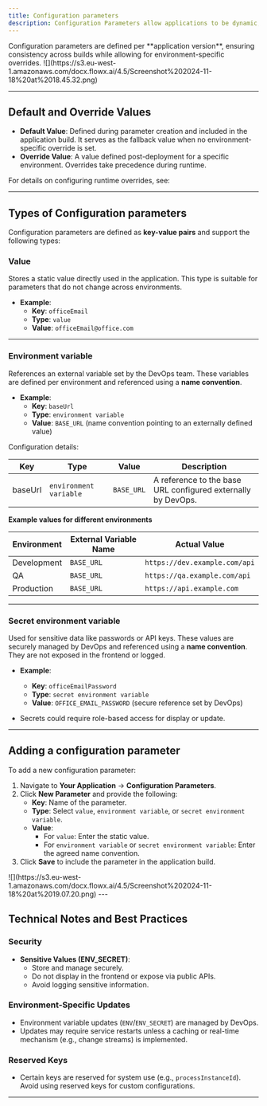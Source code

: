 ```yaml
---
title: Configuration parameters
description: Configuration Parameters allow applications to be dynamic, flexible, and environment-specific. They enable managing variables and values that change across deployment environments (e.g., Development, QA, Production), without requiring hardcoded updates. This feature is particularly valuable for managing sensitive information and environment-specific settings.
---
```



<Info>
Configuration parameters are defined per **application version**, ensuring consistency across builds while allowing for environment-specific overrides.
</Info>

<Frame>
![](https://s3.eu-west-1.amazonaws.com/docx.flowx.ai/4.5/Screenshot%202024-11-18%20at%2018.45.32.png)
</Frame>

---

## Default and Override Values

- **Default Value**: Defined during parameter creation and included in the application build. It serves as the fallback value when no environment-specific override is set.
- **Override Value**: A value defined post-deployment for a specific environment. Overrides take precedence during runtime.

For details on configuring runtime overrides, see:

<Card title="Configuration Parameters Overrides" href="../../projects/runtime/configuration-parameters-overrides" icon="file">
</Card>

---

## Types of Configuration parameters

Configuration parameters are defined as **key-value pairs** and support the following types:

### Value

Stores a static value directly used in the application. This type is suitable for parameters that do not change across environments.

- **Example**:
  - **Key**: `officeEmail`
  - **Type**: `value`
  - **Value**: `officeEmail@office.com`

---

### Environment variable

References an external variable set by the DevOps team. These variables are defined per environment and referenced using a **name convention**.

- **Example**:
  - **Key**: `baseUrl`
  - **Type**: `environment variable`
  - **Value**: `BASE_URL` (name convention pointing to an externally defined value)


Configuration details:

| Key      | Type                    | Value             | Description                                               |
|----------|-------------------------|-------------------|-----------------------------------------------------------|
| baseUrl  | `environment variable`  | `BASE_URL`        | A reference to the base URL configured externally by DevOps.|


**Example values for different environments**

| Environment | External Variable Name | Actual Value                  |
| ----------- | ---------------------- | ----------------------------- |
| Development | `BASE_URL`             | `https://dev.example.com/api` |
| QA          | `BASE_URL`             | `https://qa.example.com/api`  |
| Production  | `BASE_URL`             | `https://api.example.com`     |

---

### Secret environment variable

Used for sensitive data like passwords or API keys. These values are securely managed by DevOps and referenced using a **name convention**. They are not exposed in the frontend or logged.

- **Example**:
  - **Key**: `officeEmailPassword`
  - **Type**: `secret environment variable`
  - **Value**: `OFFICE_EMAIL_PASSWORD` (secure reference set by DevOps)

- Secrets could require role-based access for display or update.
---



## Adding a configuration parameter

To add a new configuration parameter:

1. Navigate to **Your Application** → **Configuration Parameters**.
2. Click **New Parameter** and provide the following:
   - **Key**: Name of the parameter.
   - **Type**: Select `value`, `environment variable`, or `secret environment variable`.
   - **Value**:
     - For `value`: Enter the static value.
     - For `environment variable` or `secret environment variable`: Enter the agreed name convention.
3. Click **Save** to include the parameter in the application build.

<Frame>
![](https://s3.eu-west-1.amazonaws.com/docx.flowx.ai/4.5/Screenshot%202024-11-18%20at%2019.07.20.png)
</Frame>
---

## Technical Notes and Best Practices

### Security

- **Sensitive Values (ENV_SECRET)**:
  - Store and manage securely.
  - Do not display in the frontend or expose via public APIs.
  - Avoid logging sensitive information.

### Environment-Specific Updates

- Environment variable updates (`ENV`/`ENV_SECRET`) are managed by DevOps.
- Updates may require service restarts unless a caching or real-time mechanism (e.g., change streams) is implemented.

### Reserved Keys

- Certain keys are reserved for system use (e.g., `processInstanceId`). Avoid using reserved keys for custom configurations.

---